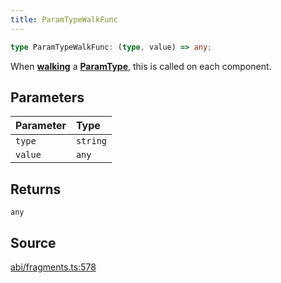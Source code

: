 ```yaml
---
title: ParamTypeWalkFunc
---
```


```ts
type ParamTypeWalkFunc: (type, value) => any;
```

When [**walking**](/content/classes/ParamType#walk) a [**ParamType**](/content/classes/ParamType), this is called on each component.

## Parameters

| Parameter | Type |
| :------ | :------ |
| `type` | `string` |
| `value` | `any` |

## Returns

`any`

## Source

[abi/fragments.ts:578](https://github.com/dominant-strategies/quais-6.js/blob/3237c5c21df47dfe74b210196b4121a22539a577/src/abi/fragments.ts#L578)
